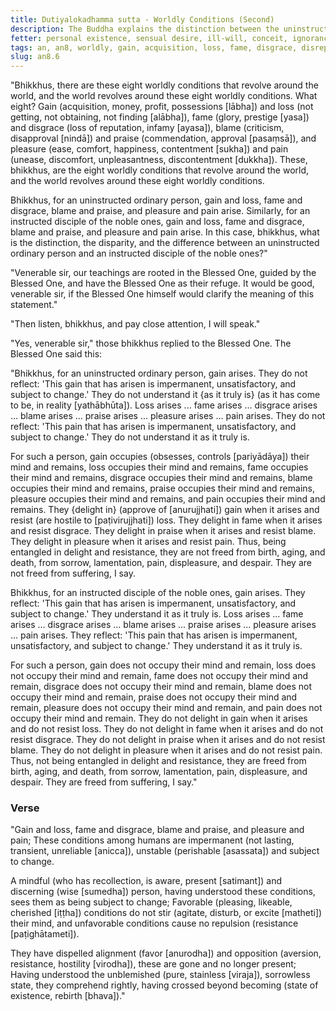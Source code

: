 ```yaml
---
title: Dutiyalokadhamma sutta - Worldly Conditions (Second)
description: The Buddha explains the distinction between the uninstructed ordinary person and the instructed disciple of the noble ones regarding the eight worldly conditions.
fetter: personal existence, sensual desire, ill-will, conceit, ignorance
tags: an, an8, worldly, gain, acquisition, loss, fame, disgrace, disrepute, blame, praise, pleasure, pain, impermanence, mindfulness, wisdom, distinction, uninstructed ordinary person, instructed disciple of the noble ones, delight, resistance, entanglement
slug: an8.6
---
```


"Bhikkhus, there are these eight worldly conditions that revolve around the world, and the world revolves around these eight worldly conditions. What eight? Gain (acquisition, money, profit, possessions [lābha]) and loss (not getting, not obtaining, not finding [alābha]), fame (glory, prestige [yasa]) and disgrace (loss of reputation, infamy [ayasa]), blame (criticism, disapproval [nindā]) and praise (commendation, approval [pasaṃsā]), and pleasure (ease, comfort, happiness, contentment [sukha]) and pain (unease, discomfort, unpleasantness, discontentment [dukkha]). These, bhikkhus, are the eight worldly conditions that revolve around the world, and the world revolves around these eight worldly conditions.

Bhikkhus, for an uninstructed ordinary person, gain and loss, fame and disgrace, blame and praise, and pleasure and pain arise. Similarly, for an instructed disciple of the noble ones, gain and loss, fame and disgrace, blame and praise, and pleasure and pain arise. In this case, bhikkhus, what is the distinction, the disparity, and the difference between an uninstructed ordinary person and an instructed disciple of the noble ones?"

"Venerable sir, our teachings are rooted in the Blessed One, guided by the Blessed One, and have the Blessed One as their refuge. It would be good, venerable sir, if the Blessed One himself would clarify the meaning of this statement."

"Then listen, bhikkhus, and pay close attention, I will speak."

"Yes, venerable sir," those bhikkhus replied to the Blessed One. The Blessed One said this:

"Bhikkhus, for an uninstructed ordinary person, gain arises. They do not reflect: 'This gain that has arisen is impermanent, unsatisfactory, and subject to change.' They do not understand it \{as it truly is} (as it has come to be, in reality [yathābhūta]). Loss arises ... fame arises ... disgrace arises ... blame arises ... praise arises ... pleasure arises ... pain arises. They do not reflect: 'This pain that has arisen is impermanent, unsatisfactory, and subject to change.' They do not understand it as it truly is.

For such a person, gain occupies (obsesses, controls [pariyādāya]) their mind and remains, loss occupies their mind and remains, fame occupies their mind and remains, disgrace occupies their mind and remains, blame occupies their mind and remains, praise occupies their mind and remains, pleasure occupies their mind and remains, and pain occupies their mind and remains. They \{delight in} (approve of [anurujjhati]) gain when it arises and resist (are hostile to [paṭivirujjhati]) loss. They delight in fame when it arises and resist disgrace. They delight in praise when it arises and resist blame. They delight in pleasure when it arises and resist pain. Thus, being entangled in delight and resistance, they are not freed from birth, aging, and death, from sorrow, lamentation, pain, displeasure, and despair. They are not freed from suffering, I say.

Bhikkhus, for an instructed disciple of the noble ones, gain arises. They reflect: 'This gain that has arisen is impermanent, unsatisfactory, and subject to change.' They understand it as it truly is. Loss arises ... fame arises ... disgrace arises ... blame arises ... praise arises ... pleasure arises ... pain arises. They reflect: 'This pain that has arisen is impermanent, unsatisfactory, and subject to change.' They understand it as it truly is.

For such a person, gain does not occupy their mind and remain, loss does not occupy their mind and remain, fame does not occupy their mind and remain, disgrace does not occupy their mind and remain, blame does not occupy their mind and remain, praise does not occupy their mind and remain, pleasure does not occupy their mind and remain, and pain does not occupy their mind and remain. They do not delight in gain when it arises and do not resist loss. They do not delight in fame when it arises and do not resist disgrace. They do not delight in praise when it arises and do not resist blame. They do not delight in pleasure when it arises and do not resist pain. Thus, not being entangled in delight and resistance, they are freed from birth, aging, and death, from sorrow, lamentation, pain, displeasure, and despair. They are freed from suffering, I say."

### Verse

"Gain and loss, fame and disgrace,
blame and praise, and pleasure and pain;
These conditions among humans are impermanent (not lasting, transient, unreliable [anicca]),
unstable (perishable [asassata]) and subject to change.

A mindful (who has recollection, is aware, present [satimant]) and discerning (wise [sumedha]) person, having understood these conditions, 
sees them as being subject to change;
Favorable (pleasing, likeable, cherished [iṭṭha]) conditions do not stir (agitate, disturb, or excite [matheti]) their mind,
and unfavorable conditions cause no repulsion (resistance [paṭighātameti]).

They have dispelled alignment (favor [anurodha]) and opposition (aversion, resistance, hostility [virodha]),
these are gone and no longer present;
Having understood the unblemished (pure, stainless [viraja]), sorrowless state,
they comprehend rightly, having crossed beyond becoming (state of existence, rebirth [bhava])."